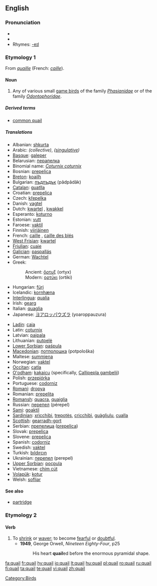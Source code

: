 {{wikipedia}}
==English==

===Pronunciation===
* {{IPA|/ˈkweɪl/}}
* {{audio|en-us-quail.ogg|Audio (US)}}
* Rhymes: [[Rhymes:English:-eɪl|-eɪl]]

===Etymology 1===
From {{OF.}} ''[[quaille]]'' (French: ''[[caille]]'').

====Noun====
{{en-noun}}

# Any of various small [[game bird]]s of the family ''[[Phasianidae]]'' or of the family ''[[Odontophoridae]]''.

=====Derived terms=====
* [[common quail]]

=====Translations=====
{{top}}
* Albanian: [[shkurta]]
* Arabic: {{Arab|[[سمانى]]}} {{IPAchar|(sumānā)}} {{f}} ''(collective)'', {{Arab|[[سماناة]]}} {{IPAchar|(sumānāh)}} {{f}} ''([[singulative]])''
* [[Basque]]: [[galeper]]
* Belarusian: [[перапелка]] {{f}}
* Binomial name: ''[[Coturnix coturnix]]''
* Bosnian: [[prepelica]] {{f}}
* [[Breton]]: [[koailh]]
* Bulgarian: [[пъдпъдък]] (pâdpâdâk) {{m}}
* [[Catalan]]: [[guatlla]] {{f}}
* Croatian: [[prepelica]] {{f}}
* Czech: [[křepelka]] {{f}}
* Danish: [[vagtel]]
* Dutch: [[kwartel]] {{m}}, [[kwakkel]] {{m}}
* Esperanto: [[koturno]]
* Estonian: [[vutt]]
* Faroese: [[vaktil]]
* Finnish: [[viiriäinen]]
* French: [[caille]] {{f}}, [[caille des blés]] {{f}}
* [[West Frisian]]: [[kwartel]]
* [[Friulian]]: [[cuaie]]
* [[Galician]]: [[paspallás]]
* German: [[Wachtel]] {{f}}
* Greek:
*: Ancient: [[ὄρτυξ]] (ortyx) {{m}}
*: Modern: [[ορτύκι]] (ortiki)
* Hungarian: [[fürj]]
* Icelandic: [[kornhæna]]
* [[Interlingua]]: [[qualia]]
* Irish: [[gearg]]
* Italian: [[quaglia]] {{f}}
* Japanese: [[ヨアロッパウズラ]] (yoaroppauzura)
{{mid}}
* [[Ladin]]: [[caia]] {{f}}
* Latin: [[coturnix]] {{f}}
* Latvian: [[paipala]]
* Lithuanian: [[putpelė]]
* [[Lower Sorbian]]: [[paśpula]]
* [[Macedonian]]: [[потполошка]] (potpološka)
* Maltese: [[summiena]] {{f}}
* Norwegian: [[vaktel]] {{m}}
* [[Occitan]]: [[catla]] {{f}}
* [[O'odham]]: [[kakaicu]] (specifically, [[Callipepla gambelii]])
* Polish: [[przepiórka]] {{f}}
* Portuguese: [[codorniz]] {{f}}
* [[Romani]]: [[dropya]] {{f}}
* Romanian: [[prepeliţa]]
* [[Romansh]]: [[quacra]], [[quaiglia]]
* Russian: [[перепел]] (pérepel) {{m}}
* [[Sami]]: [[goaktil]]
* [[Sardinian]]: [[xrìcchibi]], [[trepotès]], [[cricchibì]], [[guàgliulu]], [[cualla]]
* [[Scottish]]: [[gearradh-gort]]
* Serbian: [[препелица]] ([[prepelica]]) {{f}}
* Slovak: [[prepelica]] {{f}}
* Slovene: [[prepelica]] {{f}}
* Spanish: [[codorniz]] {{f}}
* Swedish: [[vaktel]]
* Turkish: [[bıldırcın]]
* Ukrainian: [[перепел]] (perepel) {{m}}
* [[Upper Sorbian]]: [[pocpula]]
* Vietnamese: [[chim cút]]
* [[Volapük]]: [[kotur]]
* Welsh: [[sofliar]]
{{bottom}}

====See also====
* [[partridge]]

===Etymology 2===
{{MD.}}

====Verb====
{{en-verb}}

# To [[shrink]] or [[waver]]; to become [[fearful]] or [[doubtful]].
#* '''1949''', George Orwell, ''Nineteen Eighty-Four'', p25
#*: His heart '''quail'''ed before the enormous pyramidal shape.

[[Category:Birds]]

[[fa:quail]]
[[fr:quail]]
[[hy:quail]]
[[io:quail]]
[[lt:quail]]
[[hu:quail]]
[[pl:quail]]
[[ro:quail]]
[[ru:quail]]
[[fi:quail]]
[[ta:quail]]
[[te:quail]]
[[vi:quail]]
[[zh:quail]]